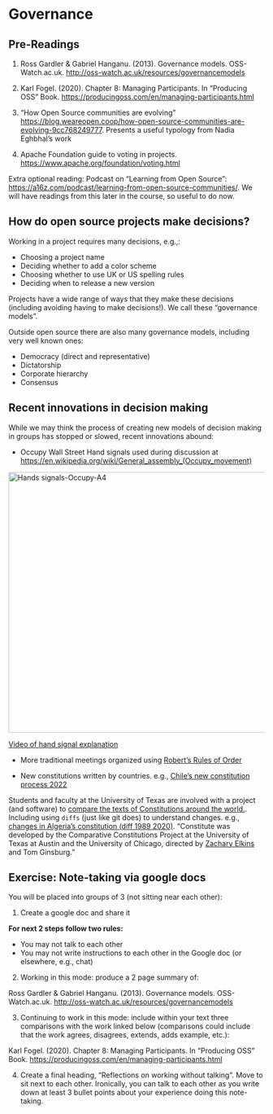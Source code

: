 # Governance {#sec-gov}

<!-- Pre-class prep: -->
<!-- - create google docs numbered by group. (e.g. 21 students 3 groups) -->

## Pre-Readings

1. Ross Gardler & Gabriel Hanganu. (2013). Governance models. OSS-Watch.ac.uk. <http://oss-watch.ac.uk/resources/governancemodels>

2. Karl Fogel. (2020). Chapter 8: Managing Participants. In "Producing OSS" Book. <https://producingoss.com/en/managing-participants.html>

3. "How Open Source communities are evolving" <https://blog.weareopen.coop/how-open-source-communities-are-evolving-9cc768249777>. Presents a useful typology from Nadia Eghbhal's work

4. Apache Foundation guide to voting in projects. <https://www.apache.org/foundation/voting.html>

Extra optional reading: Podcast on "Learning from Open Source": <https://a16z.com/podcast/learning-from-open-source-communities/>.  We will have readings from this later in the course, so useful to do now.

## How do open source projects make decisions?

Working in a project requires many decisions, e.g.,:

* Choosing a project name
* Deciding whether to add a color scheme
* Choosing whether to use UK or US spelling rules
* Deciding when to release a new version

Projects have a wide range of ways that they make these decisions (including avoiding having to make decisions!). We call these "governance models".

Outside open source there are also many governance models, including very well known ones:

* Democracy (direct and representative)
* Dictatorship
* Corporate hierarchy
* Consensus

## Recent innovations in decision making

While we may think the process of creating new models of decision making in groups has stopped or slowed, recent innovations abound:

* Occupy Wall Street Hand signals used during discussion at <https://en.wikipedia.org/wiki/General_assembly_(Occupy_movement)>

<a title="Ruben de Haas email, CC BY-SA 3.0 &lt;https://creativecommons.org/licenses/by-sa/3.0&gt;, via Wikimedia Commons" href="https://commons.wikimedia.org/wiki/File:Hands_signals-Occupy-A4.svg"><img width="512" alt="Hands signals-Occupy-A4" src="https://upload.wikimedia.org/wikipedia/commons/thumb/6/69/Hands_signals-Occupy-A4.svg/512px-Hands_signals-Occupy-A4.svg.png"></a>

[Video of hand signal explanation](https://www.youtube.com/watch?v=R2yYiULZ0hA)

* More traditional meetings organized using [Robert's Rules of Order](https://www.youtube.com/watch?v=aSAN-_OKKNk)

* New constitutions written by countries. e.g., [Chile's new constitution process 2022](https://en.wikipedia.org/wiki/2022_proposed_Political_Constitution_of_the_Republic_of_Chile)

Students and faculty at the University of Texas are involved with a project (and software) to [compare the texts of Constitutions around the world.](https://constituteproject.org/topics?lang=en). Including using `diffs` (just like git does) to understand changes. e.g., [changes in Algeria's constitution (diff 1989 2020)](https://constituteproject.org/constitutions?lang=en&status=in_force&status=is_historic&status=is_draft&compare=Algeria_2016&compare=Algeria_2020). "Constitute was developed by the Comparative Constitutions Project at the University of Texas at Austin and the University of Chicago, directed by [Zachary Elkins](https://liberalarts.utexas.edu/government/faculty/elkinszs) and Tom Ginsburg."



  <!-- "OSS Watch Governance Models", -->
  <!--   "http://oss-watch.ac.uk/resources/governancemodels", -->
  <!--   "Governance", -->
  <!-- "Shah, S. K. (2006). Motivation, governance, and the viability of hybrid forms in open source software development. Management Science, 52(7), 1000–1014.", -->
  <!--   "https://doi.org/10.1287/mnsc.1060.0553", -->
  <!--   "Governance", -->
  <!-- "Chapter 4 \"Social and Political Infrastructure\" from Fogel, Karl (2018) \"Producing OSS: How to Run a Successful Free Software Project\"", -->
  <!--   "https://producingoss.com/en/social-infrastructure.html", -->
  <!--   "Governance", -->
  <!-- "Chapter 8 \"Managing Participants\" from from Fogel, Karl (2018) \"Producing OSS: How to Run a Successful Free Software Project\"", -->
  <!--   "https://producingoss.com/en/managing-participants.html", -->
  <!--   "Governance", -->
  <!-- "Optional (except for Doctoral and aspiring doctoral students) Shaikh, M., & Henfridsson, O. (2017). Governing open source software through coordination processes. Information and Organization, 27(2), 116–135.", -->
  <!--   "https://doi.org/10.1016/j.infoandorg.2017.04.001", -->
  <!--   "Governance", -->

## Exercise: Note-taking via google docs

You will be placed into groups of 3 (not sitting near each other):

1. Create a google doc and share it

**For next 2 steps follow two rules:**

* You may not talk to each other
* You may not write instructions to each other in the Google doc (or elsewhere, e.g., chat)

2. Working in this mode: produce a 2 page summary of:

Ross Gardler & Gabriel Hanganu. (2013). Governance models. OSS-Watch.ac.uk. <http://oss-watch.ac.uk/resources/governancemodels>

3. Continuing to work in this mode: include within your text three comparisons with the work linked below (comparisons could include that the work agrees, disagrees, extends, adds example, etc.):

Karl Fogel. (2020). Chapter 8: Managing Participants. In "Producing OSS" Book. <https://producingoss.com/en/managing-participants.html>

4. Create a final heading, "Reflections on working without talking".  Move to sit next to each other. Ironically, you can talk to each other as you write down at least 3 bullet points about your experience doing this note-taking. 
